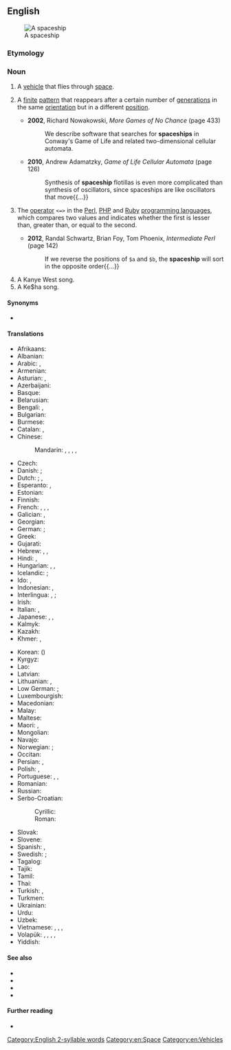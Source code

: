 {{also|space ship}}
==English==
[[File:ERBS.jpg|thumb|A spaceship]]

===Etymology===
{{compound|en|space|ship}}

===Noun===
{{en-noun}}

# A [[vehicle]] that flies through [[space]].
# {{lb|en|cellular automata}} A [[finite]] [[pattern]] that reappears after a certain number of [[generation]]s in the same [[orientation]] but in a different [[position]].
#* '''2002''', Richard Nowakowski, ''More Games of No Chance'' (page 433)
#*: We describe software that searches for '''spaceships''' in Conway's Game of Life and related two-dimensional cellular automata.
#* '''2010''', Andrew Adamatzky, ''Game of Life Cellular Automata'' (page 126)
#*: Synthesis of '''spaceship''' flotillas is even more complicated than synthesis of oscillators, since spaceships are like oscillators that move{{...}}
# {{lb|en|programming}} The [[operator]] <code><=></code> in the [[Perl]], [[PHP]] and [[Ruby]] [[programming language]]s, which compares two values and indicates whether the first is lesser than, greater than, or equal to the second.
#* '''2012''', Randal Schwartz, ‎Brian Foy, ‎Tom Phoenix, ''Intermediate Perl'' (page 142)
#*: If we reverse the positions of <code>$a</code> and <code>$b</code>, the '''spaceship''' will sort in the opposite order{{...}}
# A Kanye West song.
# A Ke$ha song.

====Synonyms====
* {{sense|vehicle}} {{l|en|spacecraft}}

====Translations====
{{trans-top|vehicle that flies through space}}
* Afrikaans: {{t|af|ruimteskip}}
* Albanian: {{t|sq|anije kozmike|f}}
* Arabic: {{t|ar|سَفِينَة فَضَائِيَّة|tr=safīna faḍāʾiyya|f}}, {{t|ar|مَرْكَبَة فَضَائِيَّة|tr=markaba faḍāʾiyya|f}}
* Armenian: {{t+|hy|տիեզերանավ}}
* Asturian: {{t|ast|nave espacial|f}}, {{t|ast|astronave|f}}
* Azerbaijani: {{t|az|kosmik gəmisi}}
* Basque: {{t|eu|espazio-ontzi}}
* Belarusian: {{t|be|касмі́чны карабе́ль|m|sc=Cyrl}}
* Bengali: {{t|bn|মহাকাশযান|sc=Beng}}, {{t|bn|কাশযান|sc=Beng}}
* Bulgarian: {{t|bg|косми́чески ко́раб|m|sc=Cyrl}}
* Burmese: {{t+|my|အာကာသယာဉ်|sc=Mymr}}
* Catalan: {{t|ca|nau espacial|f}}, {{t|ca|astronau|f}}
* Chinese:
*: Mandarin: {{t+|cmn|太空船|tr=tàikōngchuán|sc=Hani}}, {{t+|cmn|飛船|sc=Hani}}, {{t+|cmn|飞船|tr=fēichuán|sc=Hani}}, {{t+|cmn|宇宙飛船|sc=Hani}}, {{t+|cmn|宇宙飞船|tr=yǔzhòu fēichuán|sc=Hani}}
* Czech: {{t|cs|kosmická loď|f}}
* Danish: {{t|da|rumskib|n}}; {{t+|da|rumfartøj}}
* Dutch: {{t+|nl|ruimteschip|n}}; {{t+|nl|ruimtetuig|n}}, {{t+|nl|ruimtevaartuig}}
* Esperanto: {{t|eo|kosmoŝipo}}, {{t|eo|spacoŝipo }}
* Estonian: {{t|et|kosmoselaev}}
* Finnish: {{t+|fi|avaruusalus}}
* French: {{t+|fr|vaisseau spatial|m}}, {{t+|fr|véhicule spatial|m}}, {{t+|fr|spationef|m}}, {{t+|fr|astronef|m}}
* Galician: {{t|gl|nave espacial|f}}, {{t+|gl|astronave|f}}
* Georgian: {{t|ka|კოსმოსური ხომალდი}}
* German: {{t+|de|Raumschiff|n}}; {{t+|de|Raumfahrzeug|n}}
* Greek: {{t+|el|διαστημόπλοιο|n}}
* Gujarati: {{t|gu|અંતરિક્ષયાન|sc=Gujr}}
* Hebrew: {{t+|he|סְפִינַת חָלָל|f|tr=s'finát khalál}}, {{t|he|ספינת-חלל}}, {{t+|he|חללית}}
* Hindi: {{t|hi|अंतरिक्ष यान|m}}, {{t|hi|अंतरिक्ष जहाज़|m}}
* Hungarian: {{t+|hu|űrhajó}}, {{t|hu|űreszköz}}, {{t+|hu|űrjármű}}
* Icelandic: {{t+|is|geimskip|n}}; {{t+|is|geimfar}}
* Ido: {{t+|io|spaconavo}}, {{t|io|spaco-navo}}
* Indonesian: {{t|id|pesawat luar angkasa}}, {{t|id|pesawat ruang angkasa}}
* Interlingua: {{t|ia|astronave}}, {{t|ia|nave spatial}}; {{t|ia|vehiculo spatial}}
* Irish: {{t|ga|spásárthach|m}}
* Italian: {{t|it|nave spaziale|f}}, {{t+|it|astronave|f}}
* Japanese: {{t+|ja|宇宙船|tr=うちゅうせん, uchūsen}}, {{t|ja|宇宙機|tr=うちゅうき, uchūki}}, {{t|ja|宇宙旅行船|tr=うちゅうりょこうせん, uchūryokōsen}}
* Kalmyk: {{t|xal|сансрин өңһц}}
* Kazakh: {{t|kk|ғарыш кемесі|sc=Cyrl}}
* Khmer: {{t|km|យានអវកាស}}, {{t|km|តារាយាន}}
{{trans-mid}}
* Korean: {{t+|ko|우주선|tr=ujuseon}} ({{t+|ko|宇宙船|sc=Hani}})
* Kyrgyz: {{t|ky|космостук кемеси|sc=Cyrl}}
* Lao: {{t|lo|ຍານອະວະກາດ}}
* Latvian: {{t|lv|kosmosa kuģis|m}}
* Lithuanian: {{t+|lt|kosminis laivas|m}}, {{t|lt|erdvėlaivis|m}}
* Low German: {{t|nds|Ruumschipp|n}}; {{t|nds|Ruumfohrtüüg|n}}
* Luxembourgish: {{t|lb|Raumschëff}}
* Macedonian: {{t|mk|вселенски брод|m}}
* Malay: {{t|ms|kapal angkasa lepas}}
* Maltese: {{t|mt|vettura spazjali}}
* Maori: {{t|mi|waka ātea}}, {{t|mi|waka tuarangi}}
* Mongolian: {{t|mn|сансрын хөлөг|sc=Cyrl}}
* Navajo: {{t|nv|yá biyiʼgóó náádadiilwoʼígíí}}
* Norwegian: {{t|no|romskip|n}}; {{t|no|romfartøy|n}}
* Occitan: {{t|oc|astronau}}
* Persian: {{t|fa|کشتی فضایی|tr=kašti-ye fazâyi}}, {{t+|fa|فضاپیما|tr=fazapeima}}
* Polish: {{t+|pl|statek kosmiczny|m}}, {{t|pl|pojazd kosmiczny|m}}
* Portuguese: {{t|pt|nave espacial|f}}, {{t+|pt|espaçonave|f}}, {{t|pt|astronave}}
* Romanian: {{t|ro|navă cosmică|f}}
* Russian: {{t+|ru|косми́ческий кора́бль|m}}
* Serbo-Croatian:
*: Cyrillic: {{t|sh|свемирски брод|m}}
*: Roman: {{t|sh|svemirski brod|m}}
* Slovak: {{t|sk|kozmická loď|f}}
* Slovene: {{t|sl|vesoljska ladja|f}}
* Spanish: {{t|es|nave espacial|f}}, {{t+|es|astronave|f}}
* Swedish: {{t+|sv|rymdskepp|n}}; {{t+|sv|rymdfarkost|c}}
* Tagalog: {{t|tl|sikpaw}}
* Tajik: {{t|tg|киштии кайҳонӣ}}
* Tamil: {{t+|ta|விண்கலம்|sc=Taml}}
* Thai: {{t|th|ยานอวกาศ}}
* Turkish: {{t+|tr|uzay gemisi}}, {{t+|tr|atılgan}}
* Turkmen: {{t|tk|kosmos gämisi}}
* Ukrainian: {{t|uk|космі́чний корабе́ль|m}}
* Urdu: {{t|ur|خلائی جہاز|m|tr=xalā'ī jahāz|sc=ur-Arab}}
* Uzbek: {{t|uz|kosmik kemasi}}
* Vietnamese: {{t|vi|phi thuyền}}, {{t|vi|tàu vũ trụ}}, {{t|vi|phi thuyền không gian}}, {{t|vi|thiết bị vũ trụ}}
* Volapük: {{t|vo|stelanaf}}, {{t|vo|levalanaf}}, {{t|vo|lespadanaf}}, {{t|vo|kosmonaf}}, {{t+|vo|sinaf}}
* Yiddish: {{t|yi|קאָסמאָסשיף|f}}
{{trans-bottom}}

====See also====
* {{l|en|flying saucer}}
* {{l|en|spacecraft}}
* {{l|en|starship}}
* {{l|en|UFO}}

====Further reading====
* {{projectlink|wikipedia}}

[[Category:English 2-syllable words]]
[[Category:en:Space]]
[[Category:en:Vehicles]]
